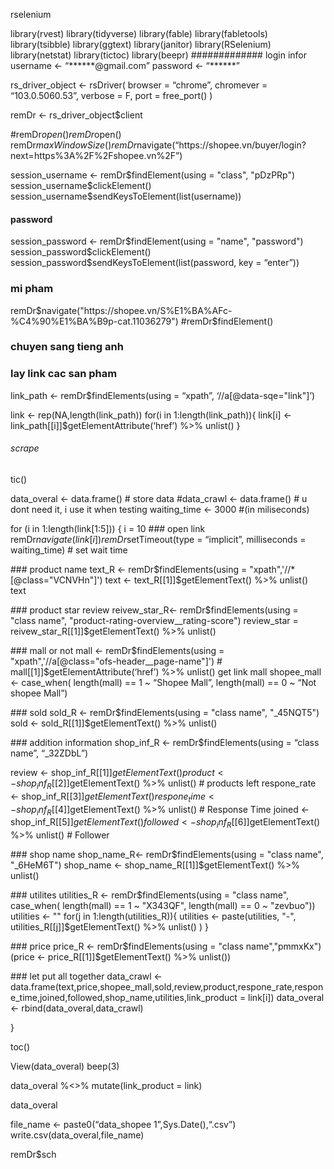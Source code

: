 
############## rselenium
library(rvest)
library(tidyverse)
library(fable)
library(fabletools)
library(tsibble)
library(ggtext)
library(janitor)
library(RSelenium)
library(netstat)
library(tictoc)
library(beepr)
############# login infor 
username <- "******@gmail.com"
password <- "******"


rs_driver_object <- rsDriver(
  browser = "chrome",
  chromever = "103.0.5060.53",
  verbose = F,
  port = free_port()
)

remDr <- rs_driver_object$client

#remDr$open()
remDr$open()
remDr$maxWindowSize()
remDr$navigate("https://shopee.vn/buyer/login?next=https%3A%2F%2Fshopee.vn%2F")


session_username <- remDr$findElement(using = "class", "pDzPRp")
session_username$clickElement()
session_username$sendKeysToElement(list(username))

#### password
session_password <- remDr$findElement(using = "name", "password")
session_password$clickElement()
session_password$sendKeysToElement(list(password,
                                        key = "enter"))


### mi pham
remDr$navigate("https://shopee.vn/S%E1%BA%AFc-%C4%90%E1%BA%B9p-cat.11036279")
#remDr$findElement()

### chuyen sang tieng anh 


### lay link cac san pham


link_path <- remDr$findElements(using = "xpath", '//a[@data-sqe="link"]')

link <- rep(NA,length(link_path))
for(i in 1:length(link_path)){
  link[i] <- link_path[[i]]$getElementAttribute('href') %>% unlist()
}


###### scrape

tic()

data_overal <- data.frame() # store data
#data_crawl <- data.frame() # u dont need it, i use it when testing 
waiting_time <- 3000 #(in miliseconds)

for (i in 1:length(link[1:5])) {
  i = 10
  ### open link
  remDr$navigate(link[i])
  remDr$setTimeout(type = "implicit", milliseconds = waiting_time) # set wait time 
  
  ### product name
  text_R <- remDr$findElements(using = "xpath",'//*[@class="VCNVHn"]')
  text <- text_R[[1]]$getElementText() %>% unlist()
  text
  
  ### product star review
  reivew_star_R<- remDr$findElements(using = "class name", "product-rating-overview__rating-score")
  review_star = reivew_star_R[[1]]$getElementText() %>% unlist()
  
  ### mall or not
  mall <- remDr$findElements(using = "xpath",'//a[@class="ofs-header__page-name"]') 
  # mall[[1]]$getElementAttribute('href') %>% unlist() get link mall
  shopee_mall <- case_when( length(mall) == 1 ~ "Shopee Mall",
                     length(mall) == 0 ~ "Not shopee Mall")
  
  ### sold
  sold_R <- remDr$findElements(using = "class name", "_45NQT5")
  sold <- sold_R[[1]]$getElementText() %>% unlist()
  
  ### addition information 
  shop_inf_R <- remDr$findElements(using = "class name", "_32ZDbL")
  
  review <- shop_inf_R[[1]]$getElementText() %>% unlist() # review
  product <- shop_inf_R[[2]]$getElementText() %>% unlist() # products left
  respone_rate <- shop_inf_R[[3]]$getElementText() %>% unlist() # Response Rate
  respone_time <- shop_inf_R[[4]]$getElementText() %>% unlist() # Response Time
  joined <- shop_inf_R[[5]]$getElementText() %>% unlist() # Joined
  followed <- shop_inf_R[[6]]$getElementText() %>% unlist() # Follower
  
  ### shop name
  shop_name_R<- remDr$findElements(using = "class name", "_6HeM6T")
  shop_name <- shop_name_R[[1]]$getElementText() %>% unlist()
  
  ### utilites
  utilities_R <- remDr$findElements(using = "class name", case_when( length(mall) == 1 ~ "X343QF",
                                                                     length(mall) == 0 ~ "zevbuo"))
  utilities <- ""
  for(j in 1:length(utilities_R)){
    utilities <- paste(utilities,
                       "-",
                       utilities_R[[j]]$getElementText() %>% unlist()
                       )
  }
  
  ### price
  price_R <- remDr$findElements(using = "class name","pmmxKx") 
  (price <- price_R[[1]]$getElementText() %>% unlist())

  ### let put all together 
  data_crawl <- data.frame(text,price,shopee_mall,sold,review,product,respone_rate,respone_time,joined,followed,shop_name,utilities,link_product = link[i]) 
  data_overal <- rbind(data_overal,data_crawl)

}

toc()

View(data_overal)
beep(3)

data_overal %<>% 
  mutate(link_product = link)

data_overal 

file_name <- paste0("data_shopee 1",Sys.Date(),".csv")
write.csv(data_overal,file_name)


remDr$sch

